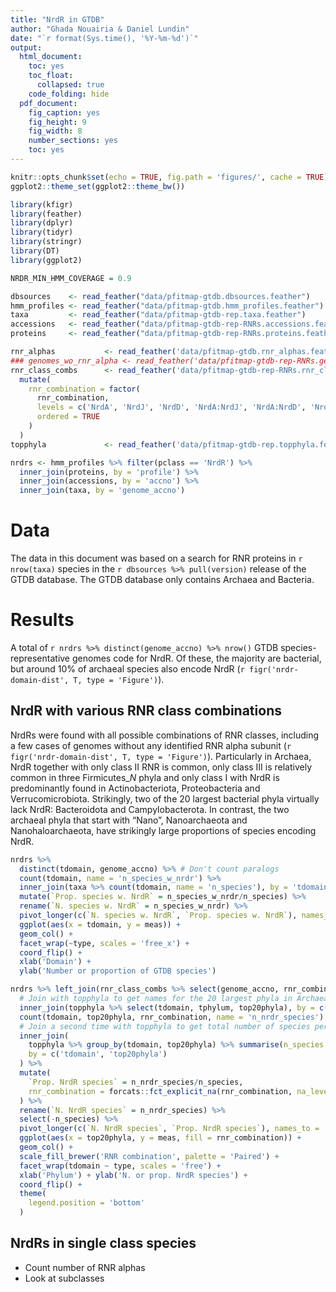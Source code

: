 ```yaml
---
title: "NrdR in GTDB"
author: "Ghada Nouairia & Daniel Lundin"
date: "`r format(Sys.time(), '%Y-%m-%d')`"
output:
  html_document:
    toc: yes
    toc_float:
      collapsed: true
    code_folding: hide
  pdf_document:
    fig_caption: yes
    fig_height: 9
    fig_width: 8
    number_sections: yes
    toc: yes
---
```


```r
knitr::opts_chunk$set(echo = TRUE, fig.path = 'figures/', cache = TRUE)
ggplot2::theme_set(ggplot2::theme_bw())
```

```r
library(kfigr)
library(feather)
library(dplyr)
library(tidyr)
library(stringr)
library(DT)
library(ggplot2)
```

```r
NRDR_MIN_HMM_COVERAGE = 0.9
```

```r
dbsources    <- read_feather("data/pfitmap-gtdb.dbsources.feather")
hmm_profiles <- read_feather("data/pfitmap-gtdb.hmm_profiles.feather")
taxa         <- read_feather("data/pfitmap-gtdb-rep.taxa.feather")
accessions   <- read_feather("data/pfitmap-gtdb-rep-RNRs.accessions.feather")
proteins     <- read_feather("data/pfitmap-gtdb-rep-RNRs.proteins.feather")

rnr_alphas           <- read_feather('data/pfitmap-gtdb.rnr_alphas.feather')
### genomes_wo_rnr_alpha <- read_feather('data/pfitmap-gtdb-rep-RNRs.genomes_wo_rnr_alpha.feather')
rnr_class_combs      <- read_feather('data/pfitmap-gtdb-rep-RNRs.rnr_class_combs.feather') %>%
  mutate(
    rnr_combination = factor(
      rnr_combination, 
      levels = c('NrdA', 'NrdJ', 'NrdD', 'NrdA:NrdJ', 'NrdA:NrdD', 'NrdD:NrdJ', 'NrdA:NrdD:NrdJ'),
      ordered = TRUE
    )
  )
topphyla             <- read_feather('data/pfitmap-gtdb-rep.topphyla.feather')
```

```r
nrdrs <- hmm_profiles %>% filter(pclass == 'NrdR') %>%
  inner_join(proteins, by = 'profile') %>%
  inner_join(accessions, by = 'accno') %>%
  inner_join(taxa, by = 'genome_accno')
```

# Data

The data in this document was based on a search for RNR proteins in  `r nrow(taxa)` 
species in the  `r dbsources %>% pull(version)`  release of the GTDB database. The
GTDB database only contains Archaea and Bacteria.

# Results

A total of 
`r nrdrs %>% distinct(genome_accno) %>% nrow()` 
GTDB species-representative genomes code for NrdR. 
Of these, the majority are bacterial, but around 10% of archaeal species also encode NrdR 
(`r figr('nrdr-domain-dist', T, type = 'Figure')`).

## NrdR with various RNR class combinations

NrdRs were found with all possible combinations of RNR classes, including a few cases of
genomes without any identified RNR alpha subunit
(`r figr('nrdr-domain-dist', T, type = 'Figure')`). 
Particularly in Archaea, NrdR together with only class II RNR is common, only class III
is relatively common in three Firmicutes_*N* phyla and only class I with NrdR is 
predominantly found in Actinobacteriota, Proteobacteria and Verrucomicrobiota.
Strikingly, two of the 20 largest bacterial phyla virtually lack NrdR: Bacteroidota and
Campylobacterota. In contrast, the two archaeal phyla that start with "Nano",
Nanoarchaeota and Nanohaloarchaeota, have strikingly large proportions of species
encoding NrdR.

```r
nrdrs %>%
  distinct(tdomain, genome_accno) %>% # Don't count paralogs
  count(tdomain, name = 'n_species_w_nrdr') %>%
  inner_join(taxa %>% count(tdomain, name = 'n_species'), by = 'tdomain') %>%
  mutate(`Prop. species w. NrdR` = n_species_w_nrdr/n_species) %>%
  rename(`N. species w. NrdR` = n_species_w_nrdr) %>%
  pivot_longer(c(`N. species w. NrdR`, `Prop. species w. NrdR`), names_to = 'type', values_to = 'meas') %>%
  ggplot(aes(x = tdomain, y = meas)) +
  geom_col() +
  facet_wrap(~type, scales = 'free_x') +
  coord_flip() +
  xlab('Domain') +
  ylab('Number or proportion of GTDB species')
```

```r
nrdrs %>% left_join(rnr_class_combs %>% select(genome_accno, rnr_combination), by = 'genome_accno') %>%
  # Join with topphyla to get names for the 20 largest phyla in Archaea and Bacteria
  inner_join(topphyla %>% select(tdomain, tphylum, top20phyla), by = c('tdomain', 'tphylum')) %>%
  count(tdomain, top20phyla, rnr_combination, name = 'n_nrdr_species') %>%
  # Join a second time with topphyla to get total number of species per top20phyla group
  inner_join(
    topphyla %>% group_by(tdomain, top20phyla) %>% summarise(n_species = sum(n_species), .groups = 'drop'),
    by = c('tdomain', 'top20phyla')
  ) %>%
  mutate(
    `Prop. NrdR species` = n_nrdr_species/n_species,
    rnr_combination = forcats::fct_explicit_na(rnr_combination, na_level = 'No RNR alpha')
  ) %>%
  rename(`N. NrdR species` = n_nrdr_species) %>%
  select(-n_species) %>%
  pivot_longer(c(`N. NrdR species`, `Prop. NrdR species`), names_to = 'type', values_to = 'meas') %>%
  ggplot(aes(x = top20phyla, y = meas, fill = rnr_combination)) +
  geom_col() +
  scale_fill_brewer('RNR combination', palette = 'Paired') +
  facet_wrap(tdomain ~ type, scales = 'free') +
  xlab('Phylum') + ylab('N. or prop. NrdR species') +
  coord_flip() +
  theme(
    legend.position = 'bottom'
  )
```

## NrdRs in single class species

* Count number of RNR alphas
* Look at subclasses